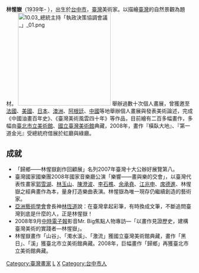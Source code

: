 {{BLP unsourced}}
'''林惺嶽'''（1939年- ），出生於[[台中市|台中市]]，[[臺灣|臺灣]]美術家。以描繪[[臺灣|臺灣]]的自然景觀為題材。
[[File:10.03_總統主持「執政決策協調會議_」_01.png|250px]]
舉辦過數十次個人畫展，曾獲邀至[[法國|法國]]、[[美國|美國]]、[[日本|日本]]、[[澳洲|澳洲]]、[[阿根廷|阿根廷]]、[[中國|中國]]等地舉辦個人畫展與發表美術論述，完成《中國油畫百年史》、《臺灣美術風雲四十年》等作品，目前繪有二百多幅畫作，多幅由[[臺北市立美術館|臺北市立美術館]]、[[國立臺灣美術館|國立臺灣美術館]]典藏，2008年，畫作『橫臥大地』、『第一道金光』受總統府借展於虹廳與綠廳。

==成就==
* 「歸鄉——林惺嶽創作回顧展」名列2007年臺灣十大公辦好展覽第八。
* 臺灣國家國樂團2008年國家音樂廳公演「樂響——畫與樂的交會」，以臺灣代表性畫家[[郭雪湖|郭雪湖]]、[[林玉山|林玉山]]、[[陳澄波|陳澄波]]、[[李石樵|李石樵]]、[[余承堯|余承堯]]、[[江兆申|江兆申]]、[[席德進|席德進]]、林惺嶽之經典畫作為本，量身打造樂曲表演。林惺嶽為唯一現存仍繼續創造的藝術家。
* [[亞洲藝術學會|亞洲藝術學會]]會長神[[林恆道|林恆道]]說：在臺灣拿起彩筆，有時換成文筆，不斷追問臺灣到底是什麼的人，正是林惺嶽！
* 2008年9月[[中時電子報|中時電子報]]影音Mr. Big焦點人物專訪—「以畫作見證歷史，建構臺灣美術的實踐者—林惺嶽」。
* 林惺嶽畫作「山谷」、「濁水溪」、「激流」獲國立臺灣美術館典藏，畫作「黑日」、「溪」獲臺北市立美術館典藏。2008年，巨幅畫作「歸鄉」再獲臺北市立美術館典藏。

[[Category:臺灣畫家|Category:臺灣畫家]]
[[Category:1939年出生|L]]
[[Category:林姓|X]]
[[Category:台中市人|Category:台中市人]]